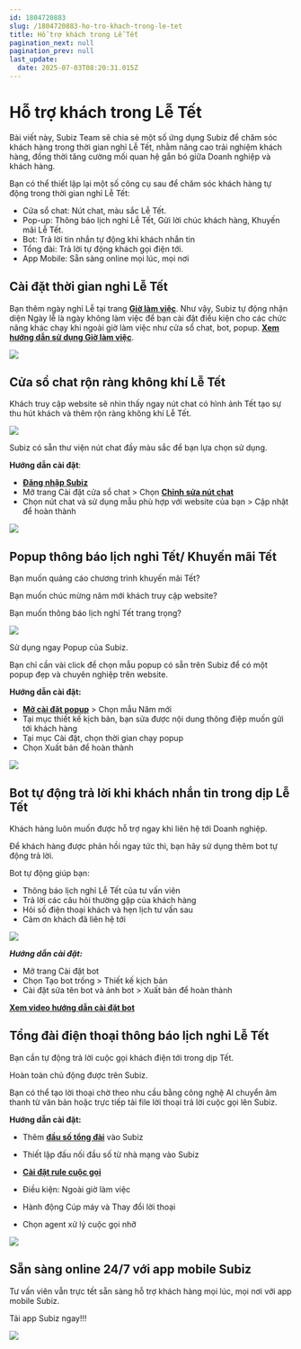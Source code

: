 ```yaml
---
id: 1804720883
slug: /1804720883-ho-tro-khach-trong-le-tet
title: Hỗ trợ khách trong Lễ Tết
pagination_next: null
pagination_prev: null
last_update:
  date: 2025-07-03T08:20:31.015Z
---
```


# Hỗ trợ khách trong Lễ Tết 




Bài viết này, Subiz Team sẽ chia sẻ một số ứng dụng Subiz để chăm sóc khách hàng trong thời gian nghỉ Lễ Tết, nhằm nâng cao trải nghiệm khách hàng, đồng thời tăng cường mối quan hệ gắn bó giữa Doanh nghiệp và khách hàng.

Bạn có thể thiết lập lại một số công cụ sau để chăm sóc khách hàng tự động trong thời gian nghỉ Lễ Tết:

- Cửa sổ chat: Nút chat, màu sắc Lễ Tết.
- Pop-up: Thông báo lịch nghỉ Lễ Tết, Gửi lời chúc khách hàng, Khuyến mãi Lễ Tết.
- Bot: Trả lời tin nhắn tự động khi khách nhắn tin
- Tổng đài: Trả lời tự động khách gọi điện tới.
- App Mobile: Sẵn sàng online mọi lúc, mọi nơi
## Cài đặt thời gian nghỉ Lễ Tết 


Bạn thêm ngày nghỉ Lễ tại trang <b>[Giờ làm việc](https://app.subiz.com.vn/settings/business-hours)</b>. Như vậy, Subiz tự động nhận diện Ngày lễ là ngày không làm việc để bạn cài đặt điều kiện cho các chức năng khác chạy khi ngoài giờ làm việc như cửa sổ chat, bot, popup. <b>[Xem hướng dẫn sử dụng Giờ làm việc](https://subiz.com.vn/docs/1954376476-gio-lam-viec)</b>.


![](https://vcdn.subiz-cdn.com/file/fisgyrbybgyonlbnrxye_acpxkgumifuoofoosble/unnamed.png)

## Cửa sổ chat rộn ràng không khí Lễ Tết


Khách truy cập website sẽ nhìn thấy ngay nút chat có hình ảnh Tết tạo sự thu hút khách và thêm rộn ràng không khí Lễ Tết.


![](https://vcdn.subiz-cdn.com/file/fisgyrbyeoyxrmlxteuh_acpxkgumifuoofoosble/unnamed.png)


Subiz có sẵn thư viện nút chat đầy màu sắc để bạn lựa chọn sử dụng.

<b>Hướng dẫn cài đặt</b>: 

- <b>[Đăng nhập Subiz](https://app.subiz.com.vn/)</b>
- Mở trang Cài đặt cửa sổ chat &gt; Chọn <b>[Chỉnh sửa nút chat](https://app.subiz.com.vn/chatbox/design)</b>
- Chọn nút chat và sử dụng mẫu phù hợp với website của bạn &gt; Cập nhật để hoàn thành


![](https://vcdn.subiz-cdn.com/file/fisgyrbyjcuolccnjxbg_acpxkgumifuoofoosble/unnamed.png)





## Popup thông báo lịch nghỉ Tết/ Khuyến mãi Tết


Bạn muốn quảng cáo chương trình khuyến mãi Tết?

Bạn muốn chúc mừng năm mới khách truy cập website?

Bạn muốn thông báo lịch nghỉ Tết trang trọng?


![](https://vcdn.subiz-cdn.com/file/fisgyrbyoioemdrbowog_acpxkgumifuoofoosble/unnamed.png)




Sử dụng ngay Popup của Subiz.

Bạn chỉ cần vài click để chọn mẫu popup có sẵn trên Subiz để có một popup đẹp và chuyên nghiệp trên website.

<b>Hướng dẫn cài đặt:</b> 

- <b>[Mở cài đặt popup](https://app.subiz.com.vn/web_plugin/create#)</b> &gt; Chọn mẫu Năm mới
- Tại mục thiết kế kịch bản, bạn sửa được nội dung thông điệp muốn gửi tới khách hàng
- Tại mục Cài đặt, chọn thời gian chạy popup
- Chọn Xuất bản để hoàn thành


![](https://vcdn.subiz-cdn.com/file/fisgyrdomyaifchawozz_acpxkgumifuoofoosble/unnamed.png)

## Bot tự động trả lời khi khách nhắn tin trong dịp Lễ Tết


Khách hàng luôn muốn được hỗ trợ ngay khi liên hệ tới Doanh nghiệp.

Để khách hàng được phản hồi ngay tức thì, bạn hãy sử dụng thêm bot tự động trả lời.

Bot tự động giúp bạn: 

- Thông báo lịch nghỉ Lễ Tết của tư vấn viên
- Trả lời các câu hỏi thường gặp của khách hàng
- Hỏi số điện thoại khách và hẹn lịch tư vấn sau
- Cảm ơn khách đã liên hệ tới


![](https://vcdn.subiz-cdn.com/file/fisgyrbyywpyvwrlwxfl_acpxkgumifuoofoosble/unnamed.png)


<b><i>Hướng dẫn cài đặt: </i></b>

- Mở trang Cài đặt bot
- Chọn Tạo bot trống &gt; Thiết kế kịch bản
- Cài đặt sửa tên bot và ảnh bot &gt; Xuất bản để hoàn thành

<b>[Xem video hướng dẫn cài đặt bot](https://www.youtube.com/watch?v=IvUPSEgX2_g)</b>
## Tổng đài điện thoại thông báo lịch nghỉ Lễ Tết


Bạn cần tự động trả lời cuộc gọi khách điện tới trong dịp Tết.

Hoàn toàn chủ động được trên Subiz.

Bạn có thể tạo lời thoại chờ theo nhu cầu bằng công nghệ AI chuyển âm thanh từ văn bản hoặc trực tiếp tải file lời thoại trả lời cuộc gọi lên Subiz.

<b>Hướng dẫn cài đặt:</b>

- Thêm <b>[đầu số tổng đài](https://app.subiz.com.vn/settings/call-center)</b> vào Subiz
- Thiết lập đấu nối đầu số từ nhà mạng vào Subiz
- <b>[Cài đặt rule cuộc gọi](https://app.subiz.com.vn/settings/rule-setting)</b>

- Điều kiện: Ngoài giờ làm việc
- Hành động Cúp máy và Thay đổi lời thoại
- Chọn agent xử lý cuộc gọi nhỡ


![](https://vcdn.subiz-cdn.com/file/fisgyrbzdlnhtypayyyb_acpxkgumifuoofoosble/unnamed.png)

## Sẵn sàng online 24/7 với app mobile Subiz


Tư vấn viên vẫn trực tết sẵn sàng hỗ trợ khách hàng mọi lúc, mọi nơi với app mobile Subiz.

Tải app Subiz ngay!!!


![](https://vcdn.subiz-cdn.com/file/fisgyrdoreghrmugbvqg_acpxkgumifuoofoosble/unnamed.png)